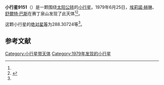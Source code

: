 {{Infobox planet
| bgcolour = #FFFFC0
| name = 9151
| symbol = 
| image = 
| caption = 
| discovery = yes
| discovery_ref = 
| discoverer = [[埃莉諾·赫琳|埃莉諾·赫琳]]、[[舒爾特·巴斯|舒爾特·巴斯]]
| discovery_site = [[赛丁泉山|赛丁泉山]] 
| discovered = 1979年6月25日
| designations = yes
| mp_name = 
| named_after = 
| alt_names = 1979 MQ8/ 1989 EP9 / 1998 MC24
| mp_category = [[主带小行星|主带小行星]]
| orbit_ref = <ref name="a">[http://ssd.jpl.nasa.gov/sbdb.cgi?sstr=9151 9151] {{Wayback|url=http://ssd.jpl.nasa.gov/sbdb.cgi?sstr=9151 |date=20201124034558 }}，小行星數據庫瀏覽器（JPL Small-Body Database Browser）－[[美国国家航空航天局|美国国家航空航天局]]喷气推进实验室</ref>
| epoch = 2456400.5 (2013年4月18日更新)
| aphelion = {{convert|2.7343120|AU|km|3|abbr=on|lk=out}}
| perihelion = {{convert|2.1285852|AU|km|3|abbr=on}}
| semimajor = {{convert|2.4314486|AU|km|3|abbr=on}}
| eccentricity = 0.1245609
| period = 1384.828755 [[日|日]]<br />3.79[[儒略年|儒略年]]
| avg_speed = 
| inclination = 3.74545
| asc_node = 132.48773
| mean_anomaly = 
| arg_peri = 288.30724
| satellites = 
| physical_characteristics = yes
| dimensions = 
| mass = 
| density = 
| surface_grav = 
| escape_velocity = 
| sidereal_day = 
| axial_tilt = 
| pole_ecliptic_lat = 
| pole_ecliptic_lon = 
| albedo = 
| temperatures= 
| temp_name1 = 
| mean_temp_1 = 
| max_temp_1 = 
| temp_name2 = 
| max_temp_2 = 
| spectral_type = 
| abs_magnitude = 288.30724
}}

'''小行星9151'''（{{lang-en|9151}}）是一颗围绕[[太阳|太阳]][[公转|公转]]的[[小行星|小行星]]。1979年6月25日，[[埃莉諾·赫琳|埃莉諾·赫琳]]、[[舒爾特·巴斯|舒爾特·巴斯]]在赛丁泉山发现了此天体<ref name="a" /><ref>{{cite news|title=小行星列表|url=http://cfa-www.harvard.edu/iau/lists/NumberedMPs.txt|accessdate=2013-07-08|newspaper=哈佛大学|archive-date=2008-05-17|archive-url=https://web.archive.org/web/20080517010638/http://cfa-www.harvard.edu/iau/lists/NumberedMPs.txt|dead-url=no}}</ref>。

这颗小行星的[[绝对星等|绝对星等]]为288.30724等<ref name="a" />。

==参考文献==
{{reflist}}
{{Minor Planet Number|[[小行星9150|小行星9150]]|[[小行星9152|小行星9152]]}}

{{小天体}}

[[Category:小行星带天体|Category:小行星带天体]]
[[Category:1979年发现的小行星|Category:1979年发现的小行星]]

{{asteroid-stub}}